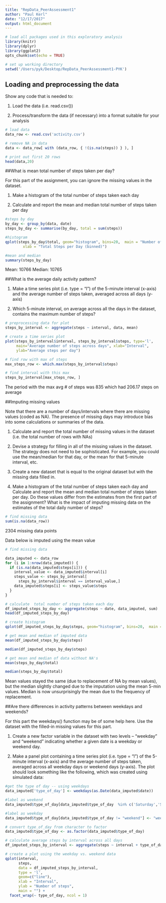 ```yaml
---
title: "RepData_PeerAssessment1"
author: "Paul Kerl"
date: "12/17/2017"
output: html_document
---
```


```r
# load all packages used in this exploratory analysis
library(knitr)
library(dplyr)
library(ggplot2)
opts_chunk$set(echo = TRUE)
```

```r
# set up working directory
setwd('/Users/pyk/Desktop/RepData_PeerAssessment1-PYK')
```

## Loading and preprocessing the data
Show any code that is needed to:

1. Load the data (i.e. read.csv())

2. Process/transform the data (if necessary) into a format suitable for your analysis


```r
# load data
data_row <- read.csv('activity.csv')

# remove NA in data
data <- data_row[ with (data_row, { !(is.na(steps)) } ), ]

# print out first 20 rows
head(data,20)
```


##What is mean total number of steps taken per day?

For this part of the assignment, you can ignore the missing values in the dataset.

1. Make a histogram of the total number of steps taken each day

2. Calculate and report the mean and median total number of steps taken per day

```r
#steps by day
by_day <- group_by(data, date)
steps_by_day <- summarise(by_day, total = sum(steps))
```

```r
#histogram
qplot(steps_by_day$total, geom="histogram", bins=20,  main = "Number of steps per day", 
        xlab = "Total Steps per Day (binned)")
```

```r
#mean and median
summary(steps_by_day)
```

Mean: 10766
Median: 10765

##What is the average daily activity pattern?

1. Make a time series plot (i.e. type = "l") of the 5-minute interval (x-axis) and the average number of steps taken, averaged across all days (y-axis)

2. Which 5-minute interval, on average across all the days in the dataset, contains the maximum number of steps?

```r
# preprocessing data for plot
steps_by_interval <- aggregate(steps ~ interval, data, mean)

# create a time series plot 
plot(steps_by_interval$interval, steps_by_interval$steps, type='l', 
     main="Average number of steps across days", xlab="Interval", 
     ylab="Average steps per day")
```

```r
# find row with max of steps
max_steps_row <- which.max(steps_by_interval$steps)

# find interval with this max
steps_by_interval[max_steps_row, ]
```

The  period with the max avg # of steps was 835 which had 206.17 steps on average

##Imputing missing values

Note that there are a number of days/intervals where there are missing values (coded as NA). The presence of missing days may introduce bias into some calculations or summaries of the data.

1. Calculate and report the total number of missing values in the dataset (i.e. the total number of rows with NAs)

2. Devise a strategy for filling in all of the missing values in the dataset. The strategy does not need to be sophisticated. For example, you could use the mean/median for that day, or the mean for that 5-minute interval, etc.

3. Create a new dataset that is equal to the original dataset but with the missing data filled in.

4. Make a histogram of the total number of steps taken each day and Calculate and report the mean and median total number of steps taken per day. Do these values differ from the estimates from the first part of the assignment? What is the impact of imputing missing data on the estimates of the total daily number of steps?

```r
# find missing data
sum(is.na(data_row))
```
2304 missing data points 

Data below is imputed using the mean value
```r
# find missing data

data_imputed <- data_row
for (i in 1:nrow(data_imputed)) {
  if (is.na(data_imputed$steps[i])) {
    interval_value <- data_imputed$interval[i]
    steps_value <- steps_by_interval[
      steps_by_interval$interval == interval_value,]
    data_imputed$steps[i] <- steps_value$steps
  }
}
```


```r
# calculate  total number of steps taken each day
df_imputed_steps_by_day <- aggregate(steps ~ date, data_imputed, sum)
head(df_imputed_steps_by_day)
```

```r
# create histogram
qplot(df_imputed_steps_by_day$steps, geom="histogram", bins=20,  main = "Number of steps per day (imputed data)", xlab = "Total Steps per Day (binned)")
```

```r
# get mean and median of imputed data
mean(df_imputed_steps_by_day$steps)
```

```r
median(df_imputed_steps_by_day$steps)
```

```r
# get mean and median of data without NA's
mean(steps_by_day$total)
```

```r
median(steps_by_day$total)
```
Mean values stayed the same (due to replacement of NA by mean values), but the median slightly changed due to the imputation using the mean 5-min values. Median is now unsurprisingly the mean due to the frequency of replacement.


##Are there differences in activity patterns between weekdays and weekends?

For this part the weekdays() function may be of some help here. Use the dataset with the filled-in missing values for this part.

1. Create a new factor variable in the dataset with two levels -- "weekday" and "weekend" indicating whether a given date is a weekday or weekend day.

2. Make a panel plot containing a time series plot (i.e. type = "l") of the 5-minute interval (x-axis) and the average number of steps taken, averaged across all weekday days or weekend days (y-axis). The plot should look something like the following, which was created using simulated data:

```r
#get the type of day -- using weekdays
data_imputed['type_of_day'] <- weekdays(as.Date(data_imputed$date))

#label as weekend
data_imputed$type_of_day[data_imputed$type_of_day  %in% c('Saturday','Sunday') ] <- "weekend"

#label as weekday
data_imputed$type_of_day[data_imputed$type_of_day != "weekend"] <- "weekday"

# convert type_of_day from character to factor
data_imputed$type_of_day <- as.factor(data_imputed$type_of_day)

# calculate average steps by interval across all days
df_imputed_steps_by_interval <- aggregate(steps ~ interval + type_of_day, data_imputed, mean)
```

```r
# create a plot using the weekday vs. weekend data
qplot(interval, 
      steps, 
      data = df_imputed_steps_by_interval, 
      type = 'l', 
      geom=c("line"),
      xlab = "Interval", 
      ylab = "Number of steps", 
      main = "") +
  facet_wrap(~ type_of_day, ncol = 1)
```

